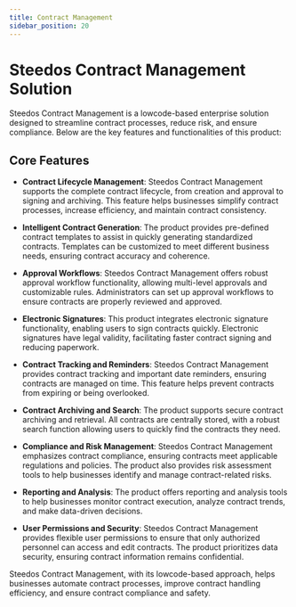 ```yaml
---
title: Contract Management
sidebar_position: 20
---
```


# Steedos Contract Management Solution

Steedos Contract Management is a lowcode-based enterprise solution designed to streamline contract processes, reduce risk, and ensure compliance. Below are the key features and functionalities of this product:

## Core Features

- **Contract Lifecycle Management**:
  Steedos Contract Management supports the complete contract lifecycle, from creation and approval to signing and archiving. This feature helps businesses simplify contract processes, increase efficiency, and maintain contract consistency.

- **Intelligent Contract Generation**:
  The product provides pre-defined contract templates to assist in quickly generating standardized contracts. Templates can be customized to meet different business needs, ensuring contract accuracy and coherence.

- **Approval Workflows**:
  Steedos Contract Management offers robust approval workflow functionality, allowing multi-level approvals and customizable rules. Administrators can set up approval workflows to ensure contracts are properly reviewed and approved.

- **Electronic Signatures**:
  This product integrates electronic signature functionality, enabling users to sign contracts quickly. Electronic signatures have legal validity, facilitating faster contract signing and reducing paperwork.

- **Contract Tracking and Reminders**:
  Steedos Contract Management provides contract tracking and important date reminders, ensuring contracts are managed on time. This feature helps prevent contracts from expiring or being overlooked.

- **Contract Archiving and Search**:
  The product supports secure contract archiving and retrieval. All contracts are centrally stored, with a robust search function allowing users to quickly find the contracts they need.

- **Compliance and Risk Management**:
  Steedos Contract Management emphasizes contract compliance, ensuring contracts meet applicable regulations and policies. The product also provides risk assessment tools to help businesses identify and manage contract-related risks.

- **Reporting and Analysis**:
  The product offers reporting and analysis tools to help businesses monitor contract execution, analyze contract trends, and make data-driven decisions.

- **User Permissions and Security**:
  Steedos Contract Management provides flexible user permissions to ensure that only authorized personnel can access and edit contracts. The product prioritizes data security, ensuring contract information remains confidential.

Steedos Contract Management, with its lowcode-based approach, helps businesses automate contract processes, improve contract handling efficiency, and ensure contract compliance and safety.